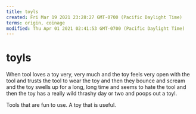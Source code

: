 ```yaml
---
title: toyls
created: Fri Mar 19 2021 23:28:27 GMT-0700 (Pacific Daylight Time)
terms: origin, coinage
modified: Thu Apr 01 2021 02:41:53 GMT-0700 (Pacific Daylight Time)
---
```


# toyls

When tool loves a toy very, very much and the toy feels very open with the tool and trusts the tool to wear the toy and then they bounce and scream and the toy swells up for a long, long time and seems to hate the tool and then the toy has a really wild thrashy day or two and poops out a toyl.

Tools that are fun to use.
A toy that is useful.
